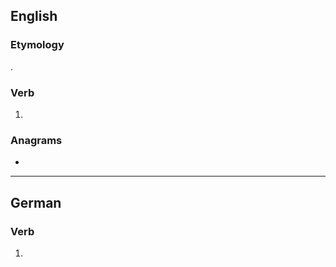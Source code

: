 ==English==

===Etymology===
{{suffix|deal|est|lang=en}}.

===Verb===
{{head|en|verb form}}

# {{en-archaic second-person singular of|deal|lang=en}}

===Anagrams===
* {{anagrams|en|delates|leadest|stealed}}

----

==German==

===Verb===
{{head|de|verb form}}

# {{de-verb form of|dealen|2|s|k1}}